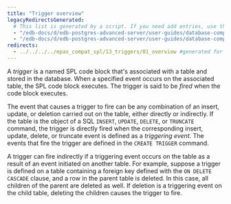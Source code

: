```yaml
---
title: "Trigger overview"
legacyRedirectsGenerated:
  # This list is generated by a script. If you need add entries, use the `legacyRedirects` key.
  - "/edb-docs/d/edb-postgres-advanced-server/user-guides/database-compatibility-for-oracle-developers-guide/9.6/Database_Compatibility_for_Oracle_Developers_Guide_v9.6.1.083.html"
  - "/edb-docs/d/edb-postgres-advanced-server/user-guides/database-compatibility-for-oracle-developers-guide/9.5/Database_Compatibility_for_Oracle_Developers_Guide.1.177.html"
redirects:
  - ../../../../epas_compat_spl/13_triggers/01_overview #generated for docs/epas/reorg-role-use-case-mode
---
```


<div id="overview" class="registered_link"></div>

A *trigger* is a named SPL code block that's associated with a table and stored in the database. When a specified event occurs on the associated table, the SPL code block executes. The trigger is said to be *fired* when the code block executes.

The event that causes a trigger to fire can be any combination of an insert, update, or deletion carried out on the table, either directly or indirectly. If the table is the object of a SQL `INSERT`, `UPDATE`, `DELETE`, or `TRUNCATE` command, the trigger is directly fired when the corresponding insert, update, delete, or truncate event is defined as a *triggering event*. The events that fire the trigger are defined in the `CREATE TRIGGER` command.

A trigger can fire indirectly if a triggering event occurs on the table as a result of an event initiated on another table. For example, suppose a trigger is defined on a table containing a foreign key defined with the `ON DELETE CASCADE` clause, and a row in the parent table is deleted. In this case, all children of the parent are deleted as well. If deletion is a triggering event on the child table, deleting the children causes the trigger to fire.
